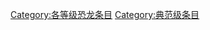 {{catmore1|[[Wikipedia:恐龙专题|Wikipedia:恐龙专题]]}}
{{Articles by Quality| topic=恐龙|project=恐龙|format=toc}}
{{Wikipedia category}}
{{emptycat}}

[[Category:各等级恐龙条目|Category:各等级恐龙条目]]
[[Category:典范级条目|Category:典范级条目]]